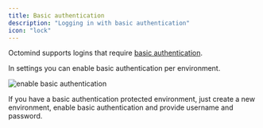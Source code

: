 ```yaml
---
title: Basic authentication
description: "Logging in with basic authentication"
icon: "lock"
---
```


Octomind supports logins that require [basic authentication](https://en.wikipedia.org/wiki/Basic_access_authentication).

In settings you can enable basic authentication per environment.

<Frame caption="enable basic authentication">
  <img src="/images/advanced/enable-basic.png" alt="enable basic authentication" />
</Frame>

If you have a basic authentication protected environment, just create a new environment, enable basic authentication
and provide username and password.
